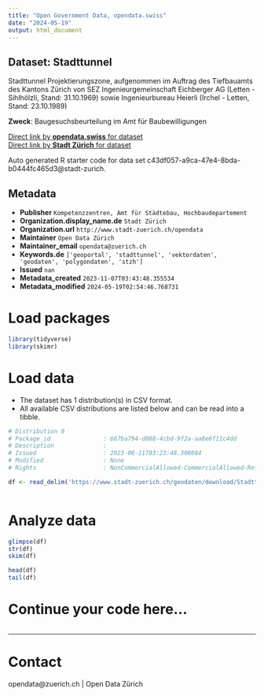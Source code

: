 ```yaml
---
title: "Open Government Data, opendata.swiss"
date: "2024-05-19"
output: html_document
---
```


## Dataset: Stadttunnel

Stadttunnel Projektierungszone, aufgenommen im Auftrag des Tiefbauamts des Kantons Zürich von SEZ Ingenieurgemeinschaft Eichberger AG (Letten - Sihlhölzli, Stand: 31.10.1969) sowie Ingenieurbureau Heierli (Irchel - Letten, Stand: 23.10.1989)

**Zweck**: Baugesuchsbeurteilung im Amt für Baubewilligungen

[Direct link by **opendata.swiss** for dataset](https://opendata.swiss/de/dataset/stadttunnel)<br>
[Direct link by **Stadt Zürich** for dataset](https://data.stadt-zuerich.ch/dataset/geo_stadttunnel)

Auto generated R starter code for data set c43df057-a9ca-47e4-8bda-b0444fc465d3@stadt-zurich.

## Metadata

- **Publisher** `Kompetenzzentren, Amt für Städtebau, Hochbaudepartement`
- **Organization.display_name.de** `Stadt Zürich`
- **Organization.url** `http://www.stadt-zuerich.ch/opendata`
- **Maintainer** `Open Data Zürich`
- **Maintainer_email** `opendata@zuerich.ch`
- **Keywords.de** `['geoportal', 'stadttunnel', 'vektordaten', 'geodaten', 'polygondaten', 'stzh']`
- **Issued** `nan`
- **Metadata_created** `2023-11-07T03:43:48.355534`
- **Metadata_modified** `2024-05-19T02:54:46.768731`


# Load packages

```r

library(tidyverse)
library(skimr)

```

# Load data

-   The dataset has 1 distribution(s) in CSV format.
-   All available CSV distributions are listed below and can be read into a tibble.

```r

# Distribution 0
# Package_id               : 667ba794-d088-4cbd-9f2a-aa8e6f11c4dd
# Description              : 
# Issued                   : 2023-06-11T03:23:48.300884
# Modified                 : None
# Rights                   : NonCommercialAllowed-CommercialAllowed-ReferenceNotRequired

df <- read_delim('https://www.stadt-zuerich.ch/geodaten/download/Stadttunnel?format=10008')



```

# Analyze data

```r

glimpse(df)
str(df)
skim(df)

head(df)
tail(df)

```

# Continue your code here...

```r

```

------------------------------------------------------------------------

# Contact

opendata@zuerich.ch | Open Data Zürich
